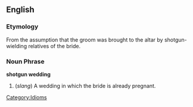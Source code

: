 ==English==

===Etymology===

From the assumption that the groom was brought to the altar by shotgun-wielding relatives of the bride.

===Noun Phrase===
'''shotgun wedding'''

# (''slang'') A wedding in which the bride is already pregnant.

[[Category:Idioms]]